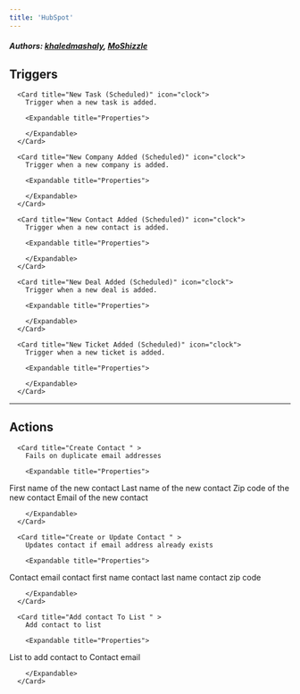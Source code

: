 ```yaml
---
title: 'HubSpot'
---
```


##### Authors: [khaledmashaly](https://github.com/khaledmashaly), [MoShizzle](https://github.com/MoShizzle)


## Triggers


      <Card title="New Task (Scheduled)" icon="clock">
        Trigger when a new task is added.

        <Expandable title="Properties">
            
        </Expandable>
      </Card>
  
      <Card title="New Company Added (Scheduled)" icon="clock">
        Trigger when a new company is added.

        <Expandable title="Properties">
            
        </Expandable>
      </Card>
  
      <Card title="New Contact Added (Scheduled)" icon="clock">
        Trigger when a new contact is added.

        <Expandable title="Properties">
            
        </Expandable>
      </Card>
  
      <Card title="New Deal Added (Scheduled)" icon="clock">
        Trigger when a new deal is added.

        <Expandable title="Properties">
            
        </Expandable>
      </Card>
  
      <Card title="New Ticket Added (Scheduled)" icon="clock">
        Trigger when a new ticket is added.

        <Expandable title="Properties">
            
        </Expandable>
      </Card>
  

---

## Actions


      <Card title="Create Contact " >
        Fails on duplicate email addresses

        <Expandable title="Properties">
          
<ResponseField name="First Name" required type="Short_text">
First name of the new contact
</ResponseField>
            
<ResponseField name="Last Name" required type="Short_text">
Last name of the new contact
</ResponseField>
            
<ResponseField name="Zip Code"  type="Short_text">
Zip code of the new contact
</ResponseField>
            
<ResponseField name="Email"  type="Short_text">
Email of the new contact
</ResponseField>
              
        </Expandable>
      </Card>
  
      <Card title="Create or Update Contact " >
        Updates contact if email address already exists

        <Expandable title="Properties">
          
<ResponseField name="Email" required type="Short_text">
Contact email
</ResponseField>
            
<ResponseField name="First Name"  type="Short_text">
contact first name
</ResponseField>
            
<ResponseField name="Last Name"  type="Short_text">
contact last name
</ResponseField>
            
<ResponseField name="Zip Code"  type="Short_text">
contact zip code
</ResponseField>
              
        </Expandable>
      </Card>
  
      <Card title="Add contact To List " >
        Add contact to list

        <Expandable title="Properties">
          
<ResponseField name="List" required type="Dropdown">
List to add contact to
</ResponseField>
            
<ResponseField name="Email" required type="Short_text">
Contact email
</ResponseField>
              
        </Expandable>
      </Card>
  
